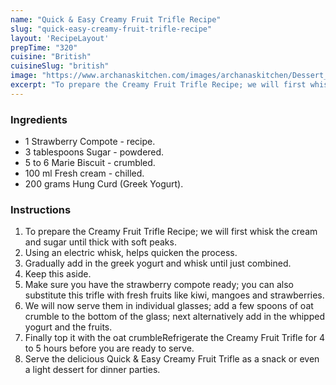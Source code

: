---
name: "Quick & Easy Creamy Fruit Trifle Recipe"
slug: "quick-easy-creamy-fruit-trifle-recipe"
layout: 'RecipeLayout'
prepTime: "320"
cuisine: "British"
cuisineSlug: "british"
image: "https://www.archanaskitchen.com/images/archanaskitchen/Dessert_Gourmet_Favorites/Quick_Easy_Creamy_Fruit__Trifle_Recipe_shutterstock_130042661.jpg"
excerpt: "To prepare the Creamy Fruit Trifle Recipe; we will first whisk the cream and sugar until thick with soft peaks"
---

### Ingredients

- 1 Strawberry Compote - recipe.
- 3 tablespoons Sugar - powdered.
- 5 to 6 Marie Biscuit - crumbled.
- 100 ml Fresh cream - chilled.
- 200 grams Hung Curd (Greek Yogurt).

### Instructions

1. To prepare the Creamy Fruit Trifle Recipe; we will first whisk the cream and sugar until thick with soft peaks.
1.  Using an electric whisk, helps quicken the process.
1. Gradually add in the greek yogurt and whisk until just combined.
1. Keep this aside.
1. Make sure you have the strawberry compote ready; you can also substitute this trifle with fresh fruits like kiwi, mangoes and strawberries.
1. We will now serve them in individual glasses; add a few spoons of oat crumble to the bottom of the glass; next alternatively add in the whipped yogurt and the fruits.
1. Finally top it with the oat crumbleRefrigerate the Creamy Fruit Trifle for 4 to 5 hours before you are ready to serve.
1. Serve the delicious Quick & Easy Creamy Fruit Trifle as a snack or even a light dessert for dinner parties.
